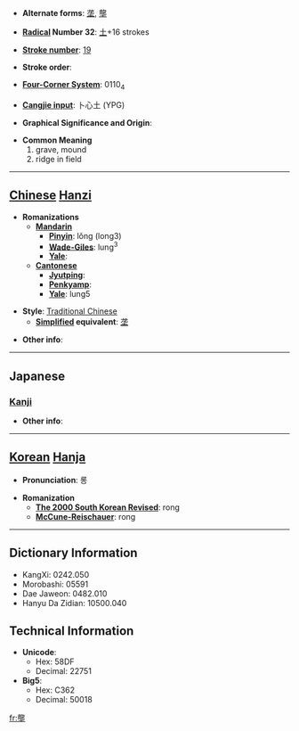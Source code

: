 * '''Alternate forms''': [[垄]], [[壟]]

* '''[[Wiktionary:Chinese radical index| Radical]] Number 32''': [[Wiktionary:Chinese radical index 土|土]]+16 strokes

* '''[[Wiktionary:Chinese total strokes index|Stroke number]]''': [[Wiktionary:Chinese total strokes index 19|19]]

* '''Stroke order''': 

* '''[[Wiktionary:Chinese four corner index|Four-Corner System]]''': 0110<sub>4</sub>

* '''[[Wiktionary:Chinese Cangjie index|Cangjie input]]''': 卜心土 (YPG)

* '''Graphical Significance and Origin''': 

* '''Common Meaning'''
*#grave, mound
*# ridge in field


----

== [[Chinese]] [[Hanzi]] ==

* '''Romanizations'''
** '''[[Mandarin]]'''
*** '''[[Pinyin]]''': lǒng (long3)
*** '''[[Wade-Giles]]''': lung<sup>3</sup>
*** '''[[Yale]]''': 
** '''[[Cantonese]]'''
*** '''[[Jyutping]]''':
*** '''[[Penkyamp]]''': 
*** '''[[Yale]]''': lung5

* '''Style''': [[Traditional Chinese]] 
** '''[[Simplified Chinese|Simplified]] equivalent''': [[垄]]

* '''Other info''': 

----

==Japanese==
===[[Kanji]]===
{{kanji|on readings=[[りょう]] (ryō), [[ろう]] (rō)|kun readings=[[うね]] (une), [[つか]] (tsuka)}}

* '''Other info''':  

----

== [[Korean]] [[Hanja]] ==

* '''Pronunciation''': 롱

* '''Romanization'''
** '''[[The 2000 South Korean Revised Romanization|The 2000 South Korean Revised]]''': rong
** '''[[McCune-Reischauer]]''': rong

----

== Dictionary Information ==

* KangXi: 0242.050
* Morobashi: 05591
* Dae Jaweon: 0482.010
* Hanyu Da Zidian: 10500.040

== Technical Information ==

* '''Unicode''':
** Hex: 58DF
** Decimal: 22751
* '''Big5''':
** Hex: C362
** Decimal: 50018

[[fr:壟]]